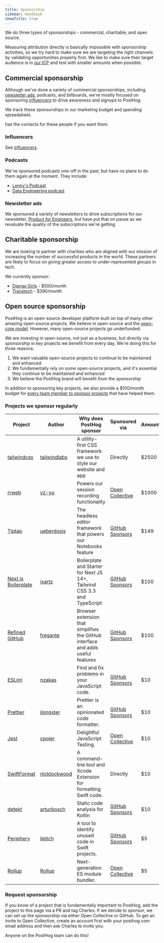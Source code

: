 ```yaml
---
title: Sponsorship
sidebar: Handbook
showTitle: true
---
```


We do three types of sponsorships - commercial, charitable, and open source.

Measuring attribution directly is basically impossible with sponsorship activities, so we try hard to make sure we are targeting the right channels by validating opportunities properly first. We like to make sure their target audience is in [our ICP](/handbook/who-we-build-for) and test with smaller amounts when possible.

## Commercial sponsorship

Although we've done a variety of commercial sponsorships, including [newsletter ads](/handbook/content-and-docs/newsletter), podcasts, and billboards, we're mostly focused on sponsoring [influencers](/handbook/growth/marketing/influencers) to drive awareness and signups to PostHog.

We track these sponsorships in our <PrivateLink url="https://docs.google.com/spreadsheets/d/1MmNUd9fFlZM3-SDk-HQ9cOmBY8XtqT7F97JFOAehxh8/edit?gid=702711155#gid=702711155">marketing budget and spending spreadsheet</PrivateLink>.

<TeamMember name="Ian Vanagas" /> has the contacts for these people if you want them.

### Influencers

See [influencers](/handbook/growth/marketing/influencers).

### Podcasts

We've sponsored podcasts one-off in the past, but have no plans to do them again at the moment. They include:

- [Lenny's Podcast](https://www.lennyspodcast.com/)
- [Data Engineering podcast](https://www.dataengineeringpodcast.com/)

### Newsletter ads

We sponsored a variety of newsletters to drive subscriptions for our newsletter, [Product for Engineers](/handbook/content-and-docs/newsletter), but have put that on pause as we revaluate the quality of the subscriptions we're getting.

## Charitable sponsorship

We are looking to partner with charities who are aligned with our mission of increasing the number of successful products in the world. These partners are likely to focus on giving greater access to under-represented groups in tech.  

We currently sponsor:

- [Django Girls](https://djangogirls.org/en/) - $500/month
- [Transtech](https://transtechsocial.org/) - $390/month

## Open source sponsorship

PostHog is an open-source developer platform built on top of many other amazing open-source projects. We believe in open-source and the [open-core model](https://en.wikipedia.org/wiki/Open-core_model). However, many open-source projects go underfunded.

We are investing in open-source, not just as a business, but directly via sponsorship in key projects we benefit from every day. We're doing this for three reasons:

1. We want valuable open-source projects to continue to be maintained and enhanced
2. We fundamentally rely on some open-source projects, and it's essential they continue to be maintained and enhanced
3. We believe the PostHog brand will benefit from the sponsorship

In addition to sponsoring key projects, we also provide a $100/month budget for [every team member to sponsor projects](/handbook/people/spending-money#open-source-sponsorship-for-individuals) that have helped them.

### Projects we sponsor regularly

| Project                        | Author           | Why does PostHog sponsor                                                              | Sponsored via                           | Amount/month           |
| -------------------------------| ---------------- | ------------------------------------------------------------------------------------- | --------------------------------------- | ---------------------- |
| [tailwindcss]                  | [tailwindlabs]   | A utility-first CSS framework we use to style our website and app                     | Directly                                | $2500                  |
| [rrweb]                        | [yz-yu]          | Powers our session recording functionality                                            | [Open Collective][open-collective]      | $1000                  |
| [Tiptap]                       | [ueberdosis]     | The headless editor framework that powers our Notebooks feature                       | [GitHub Sponsors][github-sponsors]      | $149                   |
| [Next.js Boilerplate]          | [ixartz]         | Boilerplate and Starter for Next JS 14+, Tailwind CSS 3.3 and TypeScript              | [GitHub Sponsors][github-sponsors]      | $100                   |
| [Refined GitHub]               | [fregante]       | Browser extension that simplifies the GitHub interface and adds useful features       | [GitHub Sponsors][github-sponsors]      | $100                   |
| [ESLint]                       | [nzakas]         | Find and fix problems in your JavaScript code.                                        | [GitHub Sponsors][github-sponsors]      | $10                    |
| [Prettier]                     | [jlongster]      | Prettier is an opinionated code formatter.                                            | [GitHub Sponsors][github-sponsors]      | $10                    |
| [Jest]                         | [cpojer]         | Delightful JavaScript Testing.                                                        | [Open Collective][open-collective]      | $10                    |
| [SwiftFormat]                  | [nicklockwood]   | A command-line tool and Xcode Extension for formatting Swift code.                    | Directly                                | $10                    |
| [detekt]                       | [arturbosch]     | Static code analysis for Kotlin                                                       | [GitHub Sponsors][github-sponsors]      | $10                    |
| [Periphery]                    | [ileitch]        | A tool to identify unused code in Swift projects.                                     | [GitHub Sponsors][github-sponsors]      | $5                     |
| [Rollup]                       | [Rollup]         | Next-generation ES module bundler.                                                    | [Open Collective][open-collective]      | $5                     |




<!-- projects -->
[rrweb]: https://github.com/rrweb-io/rrweb
[tailwindcss]: https://github.com/tailwindlabs/tailwindcss
[Tiptap]: https://github.com/ueberdosis/tiptap
[Next.js Boilerplate]: https://github.com/ixartz/Next-js-Boilerplate
[Refined GitHub]: https://github.com/refined-github/refined-github
[detekt]: https://github.com/detekt/detekt
[Periphery]: https://github.com/peripheryapp/periphery
[ESLint]: https://github.com/eslint/eslint
[Prettier]: https://github.com/prettier/prettier
[Jest]: https://github.com/jestjs/jest
[Rollup]: https://github.com/rollup/rollup
[SwiftFormat]: https://github.com/nicklockwood/SwiftFormat

<!-- authors -->
[tailwindlabs]: https://github.com/tailwindlabs
[yz-yu]: https://github.com/yz-yu
[ueberdosis]: https://github.com/ueberdosis
[ixartz]: https://github.com/ixartz
[fregante]: https://github.com/fregante
[arturbosch]: https://github.com/arturbosch
[ileitch]: https://github.com/ileitch
[nzakas]: https://github.com/nzakas
[jlongster]: https://github.com/jlongster
[cpojer]: https://github.com/cpojer
[nicklockwood]: https://github.com/nicklockwood

<!-- other links -->
[github-sponsors]: https://github.com/orgs/PostHog/sponsoring
[open-collective]: https://opencollective.com/posthog
[plugin-server]: https://github.com/PostHog/plugin-server

### Request sponsorship

If you know of a project that is fundamentally important to PostHog, add the project to this page via a PR and tag Charles. If we decide to sponsor, we can set up the sponsorship via either Open Collective or GitHub. To get an invite to Open Collective, create an account first with your posthog.com email address and then ask Charles to invite you. 

Anyone on the PostHog team can do this!
